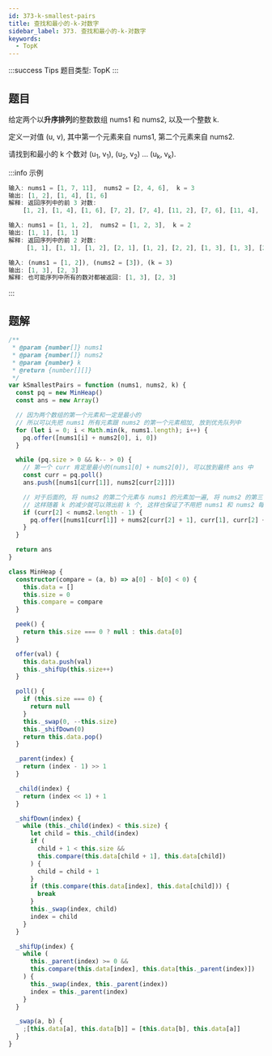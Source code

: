 ```yaml
---
id: 373-k-smallest-pairs
title: 查找和最小的-k-对数字
sidebar_label: 373. 查找和最小的-k-对数字
keywords:
  - TopK
---
```


:::success Tips
题目类型: TopK
:::

## 题目

给定两个以**升序排列**的整数数组 nums1 和 nums2, 以及一个整数 k.

定义一对值 (u, v), 其中第一个元素来自 nums1, 第二个元素来自 nums2.

请找到和最小的 k 个数对 (u<sub>1</sub>, v<sub>1</sub>), (u<sub>2</sub>, v<sub>2</sub>) ... (u<sub>k</sub>, v<sub>k</sub>).

:::info 示例

```ts
输入: nums1 = [1, 7, 11],  nums2 = [2, 4, 6],  k = 3
输出: [1, 2], [1, 4], [1, 6]
解释: 返回序列中的前 3 对数:
    [1, 2], [1, 4], [1, 6], [7, 2], [7, 4], [11, 2], [7, 6], [11, 4], [11, 6]
```

```ts
输入: nums1 = [1, 1, 2],  nums2 = [1, 2, 3],  k = 2
输出: [1, 1], [1, 1]
解释: 返回序列中的前 2 对数:
     [1, 1], [1, 1], [1, 2], [2, 1], [1, 2], [2, 2], [1, 3], [1, 3], [2, 3]
```

```ts
输入: (nums1 = [1, 2]), (nums2 = [3]), (k = 3)
输出: [1, 3], [2, 3]
解释: 也可能序列中所有的数对都被返回: [1, 3], [2, 3]
```

:::

## 题解

```ts
/**
 * @param {number[]} nums1
 * @param {number[]} nums2
 * @param {number} k
 * @return {number[][]}
 */
var kSmallestPairs = function (nums1, nums2, k) {
  const pq = new MinHeap()
  const ans = new Array()

  // 因为两个数组的第一个元素和一定是最小的
  // 所以可以先把 nums1 所有元素跟 nums2 的第一个元素相加, 放到优先队列中
  for (let i = 0; i < Math.min(k, nums1.length); i++) {
    pq.offer([nums1[i] + nums2[0], i, 0])
  }

  while (pq.size > 0 && k-- > 0) {
    // 第一个 curr 肯定是最小的(nums1[0] + nums2[0]), 可以放到最终 ans 中
    const curr = pq.poll()
    ans.push([nums1[curr[1]], nums2[curr[2]]])

    // 对于后面的, 将 nums2 的第二个元素与 nums1 的元素加一遍, 将 nums2 的第三个元素与 nums1 的元素加一遍...
    // 这样随着 k 的减少就可以筛出前 k 个, 这样也保证了不用把 nums1 和 nums2 每个元素都加和一遍
    if (curr[2] < nums2.length - 1) {
      pq.offer([nums1[curr[1]] + nums2[curr[2] + 1], curr[1], curr[2] + 1])
    }
  }

  return ans
}

class MinHeap {
  constructor(compare = (a, b) => a[0] - b[0] < 0) {
    this.data = []
    this.size = 0
    this.compare = compare
  }

  peek() {
    return this.size === 0 ? null : this.data[0]
  }

  offer(val) {
    this.data.push(val)
    this._shifUp(this.size++)
  }

  poll() {
    if (this.size === 0) {
      return null
    }
    this._swap(0, --this.size)
    this._shifDown(0)
    return this.data.pop()
  }

  _parent(index) {
    return (index - 1) >> 1
  }

  _child(index) {
    return (index << 1) + 1
  }

  _shifDown(index) {
    while (this._child(index) < this.size) {
      let child = this._child(index)
      if (
        child + 1 < this.size &&
        this.compare(this.data[child + 1], this.data[child])
      ) {
        child = child + 1
      }
      if (this.compare(this.data[index], this.data[child])) {
        break
      }
      this._swap(index, child)
      index = child
    }
  }

  _shifUp(index) {
    while (
      this._parent(index) >= 0 &&
      this.compare(this.data[index], this.data[this._parent(index)])
    ) {
      this._swap(index, this._parent(index))
      index = this._parent(index)
    }
  }

  _swap(a, b) {
    ;[this.data[a], this.data[b]] = [this.data[b], this.data[a]]
  }
}
```
